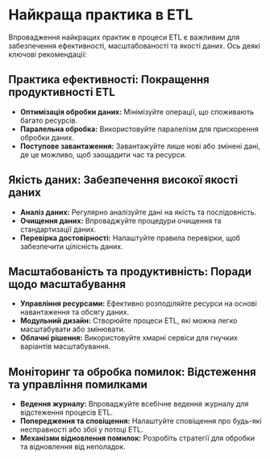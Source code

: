 # Найкраща практика в ETL

Впровадження найкращих практик в процеси ETL є важливим для забезпечення ефективності, масштабованості та якості даних. Ось деякі ключові рекомендації:

## Практика ефективності: Покращення продуктивності ETL

- **Оптимізація обробки даних:** Мінімізуйте операції, що споживають багато ресурсів.
- **Паралельна обробка:** Використовуйте паралелізм для прискорення обробки даних.
- **Поступове завантаження:** Завантажуйте лише нові або змінені дані, де це можливо, щоб заощадити час та ресурси.

## Якість даних: Забезпечення високої якості даних

- **Аналіз даних:** Регулярно аналізуйте дані на якість та послідовність.
- **Очищення даних:** Впроваджуйте процедури очищення та стандартизації даних.
- **Перевірка достовірності:** Налаштуйте правила перевірки, щоб забезпечити цілісність даних.

## Масштабованість та продуктивність: Поради щодо масштабування

- **Управління ресурсами:** Ефективно розподіляйте ресурси на основі навантаження та обсягу даних.
- **Модульний дизайн:** Створюйте процеси ETL, які можна легко масштабувати або змінювати.
- **Облачні рішення:** Використовуйте хмарні сервіси для гнучких варіантів масштабування.

## Моніторинг та обробка помилок: Відстеження та управління помилками

- **Ведення журналу:** Впроваджуйте всебічне ведення журналу для відстеження процесів ETL.
- **Попередження та сповіщення:** Налаштуйте сповіщення про будь-які несправності або збої у потоці ETL.
- **Механізми відновлення помилок:** Розробіть стратегії для обробки та відновлення від неполадок.